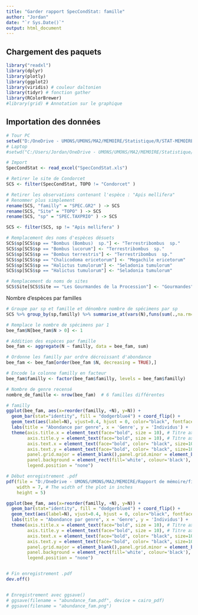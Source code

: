 ```yaml
---
title: "Garder rapport SpecCondStat: famille"
author: "Jordan"
date: "`r Sys.Date()`"
output: html_document
---
```


## Chargement des paquets

```r
library("readxl") 
library(dplyr)
library(plotly)
library(ggplot2)
library(viridis) # couleur daltonien
library(tidyr) # fonction gather
library(RColorBrewer)
#library(grid) # Annotation sur le graphique

```

## Importation des données
```r
# Tour PC
setwd("D:/OneDrive - UMONS/UMONS/MA2/MEMOIRE/Statistique/R/STAT-MEMOIRE/RAW")
# Laptop
#setwd("C:/Users/Jordan/OneDrive - UMONS/UMONS/MA2/MEMOIRE/Statistique/R/STAT-MEMOIRE/RAW")

# Import
SpecCondStat <- read_excel("SpecCondStat.xls")
```


```r
# Retirer le site de Condorcet
SCS <- filter(SpecCondStat, TOPO != "Condorcet" )

# Retirer les observations contenant l'espèce : "Apis mellifera"
# Renommer plus simplement
rename(SCS, "familly" = "SPEC.GR2" ) -> SCS
rename(SCS, "Site" = "TOPO" ) -> SCS
rename(SCS, "sp" = "SPEC.TAXPRIO" ) -> SCS

SCS <- filter(SCS, sp != "Apis mellifera" )

# Remplacement des noms d'espèces désuets
SCS$sp[SCS$sp == "Bombus (Bombus)  sp."] <- "Terrestribombus  sp."
SCS$sp[SCS$sp == "Bombus lucorum"] <- "Terrestribombus  sp."
SCS$sp[SCS$sp == "Bombus terrestris"] <- "Terrestribombus  sp."
SCS$sp[SCS$sp == "Chalicodoma ericetorum"] <- "Megachile ericetorum"
SCS$sp[SCS$sp == "Halictus tumulorum"] <- "Seladonia tumulorum"
SCS$sp[SCS$sp == "Halictus tumulorum"] <- "Seladonia tumulorum"

# Remplacement du noms de sites
SCS$Site[SCS$Site == "Les Gourmandes de la Procession"] <- "Gourmandes"
```

Nombre d'espèces par familles
```r
# Groupe par sp et famille et dénombre nombre de spécimens par sp
SCS %>% group_by(sp,familly) %>% summarise_at(vars(N),funs(sum(.,na.rm=TRUE))) -> bee_fam

# Remplace le nombre de spécimens par 1
bee_fam$N[bee_fam$N > 0] <- 1

# Addition des espèces par famille
bee_fam <- aggregate(N ~ familly, data = bee_fam, sum)

# Ordonne les familly par ordre décroissant d'abondance
bee_fam <- bee_fam[order(bee_fam $N, decreasing = TRUE),]

# Encode la colonne familly en facteur
bee_fam$familly <- factor(bee_fam$familly, levels = bee_fam$familly)

# Nombre de genre recensé
nombre_de_famille <- nrow(bee_fam)  # 6 familles différentes
```

```r
# familly
ggplot(bee_fam, aes(x=reorder(familly, +N), y=N)) +
  geom_bar(stat="identity", fill = "dodgerblue4") + coord_flip() + 
  geom_text(aes(label=N), vjust=0.4, hjust = 0, color="black", fontface = "bold", size=3.5) +
  labs(title = "Abondance par genre", x = 'Genre', y = 'Individus') +
  theme(axis.title.x = element_text(face="bold", size = 10), # Titre axe x
        axis.title.y = element_text(face="bold", size = 10), # Titre axe y
        axis.text.x = element_text(face="bold", color= "black", size=10, hjust=0), # Echelle x
        axis.text.y = element_text(face="bold", color= "black", size=10), # Echelle y
        panel.grid.major = element_blank(),panel.grid.minor = element_blank(),
        panel.background = element_rect(fill='white', colour='black'),
        legend.position = "none") 
```

```r
# Début enregistrement .pdf
pdf(file = "D:/OneDrive - UMONS/UMONS/MA2/MEMOIRE/Rapport de mémoire/figure/abundance_familly.pdf",   # The directory you want to save the file in
    width = 7, # The width of the plot in inches
    height = 5)

ggplot(bee_fam, aes(x=reorder(familly, +N), y=N)) +
  geom_bar(stat="identity", fill = "dodgerblue4") + coord_flip() + 
  geom_text(aes(label=N), vjust=0.4, hjust = 0, color="black", fontface = "bold", size=3.5) +
  labs(title = "Abondance par genre", x = 'Genre', y = 'Individus') +
  theme(axis.title.x = element_text(face="bold", size = 10), # Titre axe x
        axis.title.y = element_text(face="bold", size = 10), # Titre axe y
        axis.text.x = element_text(face="bold", color= "black", size=10, hjust=0), # Echelle x
        axis.text.y = element_text(face="bold", color= "black", size=10), # Echelle y
        panel.grid.major = element_blank(),panel.grid.minor = element_blank(),
        panel.background = element_rect(fill='white', colour='black'),
        legend.position = "none") 


# Fin enregistrement .pdf
dev.off()


# Enregistrement avec ggsave()
# ggsave(filename = "abundance_fam.pdf", device = cairo_pdf)
# ggsave(filename = "abundance_fam.png")
```




